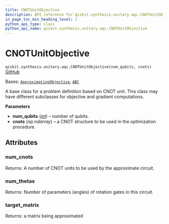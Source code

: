 ```yaml
---
title: CNOTUnitObjective
description: API reference for qiskit.synthesis.unitary.aqc.CNOTUnitObjective
in_page_toc_min_heading_level: 1
python_api_type: class
python_api_name: qiskit.synthesis.unitary.aqc.CNOTUnitObjective
---
```


# CNOTUnitObjective

<span id="qiskit.synthesis.unitary.aqc.CNOTUnitObjective" />

`qiskit.synthesis.unitary.aqc.CNOTUnitObjective(num_qubits, cnots)` [GitHub](https://github.com/qiskit/qiskit/tree/main/qiskit/synthesis/unitary/aqc/cnot_unit_objective.py "view source code")

Bases: [`ApproximatingObjective`](qiskit.synthesis.unitary.aqc.ApproximatingObjective "qiskit.synthesis.unitary.aqc.approximate.ApproximatingObjective"), [`ABC`](https://docs.python.org/3/library/abc.html#abc.ABC "(in Python v3.12)")

A base class for a problem definition based on CNOT unit. This class may have different subclasses for objective and gradient computations.

**Parameters**

*   **num\_qubits** ([*int*](https://docs.python.org/3/library/functions.html#int "(in Python v3.12)")) – number of qubits.
*   **cnots** (*np.ndarray*) – a CNOT structure to be used in the optimization procedure.

## Attributes

<span id="qiskit.synthesis.unitary.aqc.CNOTUnitObjective.num_cnots" />

### num\_cnots

Returns: A number of CNOT units to be used by the approximate circuit.

<span id="qiskit.synthesis.unitary.aqc.CNOTUnitObjective.num_thetas" />

### num\_thetas

Returns: Number of parameters (angles) of rotation gates in this circuit.

<span id="qiskit.synthesis.unitary.aqc.CNOTUnitObjective.target_matrix" />

### target\_matrix

Returns: a matrix being approximated

